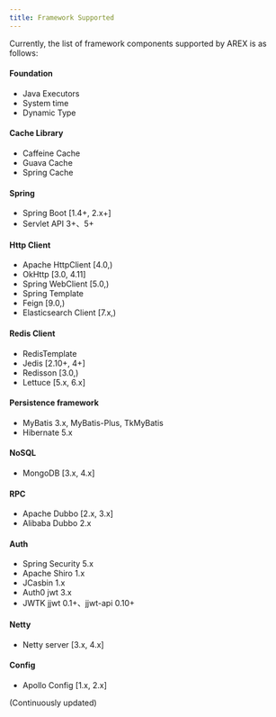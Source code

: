 ```yaml
---
title: Framework Supported
---
```


Currently, the list of framework components supported by AREX is as follows:

#### Foundation

- Java Executors
- System time
- Dynamic Type

#### Cache Library

- Caffeine Cache
- Guava Cache
- Spring Cache

#### Spring

- Spring Boot [1.4+, 2.x+]
- Servlet API 3+、5+

#### Http Client

- Apache HttpClient [4.0,)
- OkHttp [3.0, 4.11]
- Spring WebClient [5.0,)
- Spring Template
- Feign [9.0,)
- Elasticsearch Client [7.x,)

#### Redis Client

- RedisTemplate
- Jedis [2.10+, 4+]
- Redisson [3.0,)
- Lettuce [5.x, 6.x]

#### Persistence framework

- MyBatis 3.x, MyBatis-Plus, TkMyBatis
- Hibernate 5.x

#### NoSQL

- MongoDB [3.x, 4.x]

#### RPC

- Apache Dubbo [2.x, 3.x]
- Alibaba Dubbo 2.x

#### Auth

- Spring Security 5.x
- Apache Shiro 1.x
- JCasbin 1.x
- Auth0 jwt 3.x
- JWTK jjwt 0.1+、jjwt-api 0.10+

#### Netty

- Netty server [3.x, 4.x]

#### Config

- Apollo Config [1.x, 2.x]

(Continuously updated)
